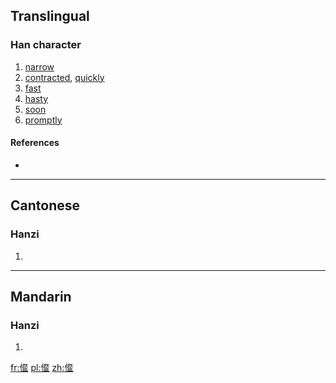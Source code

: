 ==Translingual==

===Han character===
{{Han char|rn=9|rad=人|as=16|sn=18|four=|canj=人卜水一 (OYEM)|ids=⿰[[亻]][[韰]]}}

# [[narrow]]
# [[contracted]], [[quickly]]
# [[fast]]
# [[hasty]]
# [[soon]]
# [[promptly]]

====References====
* {{Han ref|kx=0121.140|hdz=10236.080|uh=34A0|ud=13472}}

----

==Cantonese==

===Hanzi===
{{yue-hanzi|jyut=[[hai6]]|y=hai6}}

# {{defn|lang=yue|sort=人16}}

----

==Mandarin==

===Hanzi===
{{cmn-hanzi|pin=[[xiè]] ([[xie4]])|wg=hsieh<sup>4</sup>}}

# {{defn|lang=cmn|sort=人16}}

[[fr:㒠]]
[[pl:㒠]]
[[zh:㒠]]